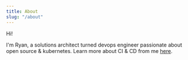 ```yaml
---
title: About
slug: "/about"
---
```


Hi!

I'm Ryan, a solutions architect turned devops engineer passionate about open source & kubernetes. Learn more about CI & CD from me <a href="https:/ry-ops.dev">here</a>.
